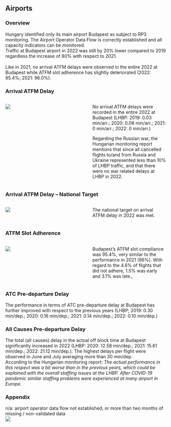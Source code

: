 ## Airports
### Overview
Hungary identified only its main airport Budapest as subject to RP3 monitoring. The Airport Operator Data Flow is correctly established and all capacity indicators can be monitored.<br/>Traffic at Budapest airport in 2022 was still by 20% lower compared to 2019 regardless the increase of 80% with respect to 2021.<br/><br/>Like in 2021, no arrival ATFM delays were observed in the entire 2022 at Budapest while ATFM slot adherence has slightly deteriorated (2022: 95.4%; 2021: 96.0%).


### Arrival ATFM Delay
:::: {.columns}
  
::: {.column width="48%" }
![](images/2022/Hungary/cap_trm_3_1.png)
:::

::: {.column width="2%" }
:::

::: {.column width="50%" }
No arrival ATFM delays were recorded in the entire 2022 at Budapest (LHBP: 2019: 0.03 min/arr.; 2020: 0.08 min/arr.; 2021: 0 min/arr.; 2022: 0 min/arr.)
Regarding the Russian war, the Hungarian monitoring report mentions that  since all cancelled flights to/and from Russia and Ukraine represented less than 10% of LHBP traffic, and that there were no war related delays at LHBP in 2022. 
:::
::::


### Arrival ATFM Delay – National Target
:::: {.columns}
  
::: {.column width="48%"}
![](images/2022/Hungary/cap_trm_2_1.png)
:::

::: {.column width="2%" }
:::

::: {.column width="50%"}
The national target on arrival ATFM delay in 2022 was met. 
:::
::::


### ATFM Slot Adherence
:::: {.columns}
  
::: {.column width="48%"}
![](images/2022/Hungary/cap_trm_1_1.png)
:::

::: {.column width="2%" }
:::

::: {.column width="50%"}
Budapest's ATFM slot compliance was 95.4%, very similar to the performance in 2021 (96%). With regard to the 4.6% of flights that did not adhere, 1.5% was early and 3.1% was late.,
:::
::::


### ATC Pre-departure Delay
The performance in terms of ATC pre-departure delay at Budapest has further improved with respect to the previous years (LHBP; 2019: 0.30 min/dep.; 2020: 0.16 min/dep.; 2021: 0.14 min/dep.;  2022: 0.10 min/dep.)


### All Causes Pre-departure Delay
The total (all causes) delay in the actual off block time at Budapest significantly increased in 2022 (LHBP: 2020: 12.58 min/dep.; 2021: 15.61 min/dep.; 2022: 21.12 min/dep.). The highest delays per flight were observed in June and July averaging more than 30 min/dep.<br/>According to the Hungarian monitoring report: *The actual performance in this respect was a bit worse than in the previous years, which could be explained with the overall staffing issues at the LHBP. After COVID-19 pandemic similar staffing problems were  experienced at many airport in Europe.*


### Appendix
n/a:  airport operator data flow not established, or more than two months of missing / non-validated data<br/>
![](images/2022/Hungary/cap_trm_4.png)

